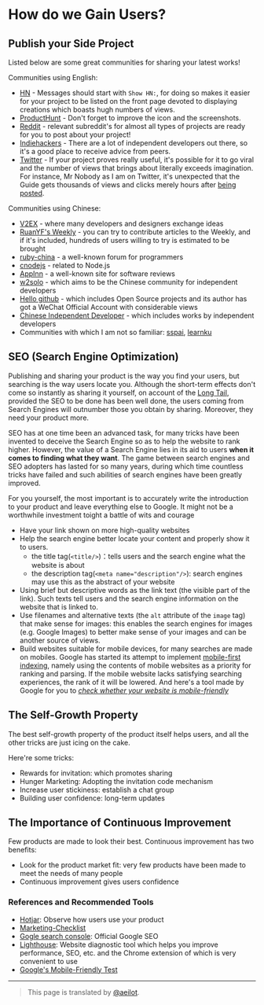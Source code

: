 # How do we Gain Users?

## Publish your Side Project

Listed below are some great communities for sharing your latest works! 

Communities using English:

  - [HN](https://news.ycombinator.com) - Messages should start with `Show HN:`, for doing so makes it easier for your project to be listed on the front page devoted to displaying creations which boasts hugh numbers of views.
  - [ProductHunt](https://producthunt.com) - Don't forget to improve the icon and the screenshots.
  - [Reddit](https://reddit.com) - relevant subreddit's for almost all types of projects are ready for you to post about your project! 
  - [Indiehackers](https://www.indiehackers.com/) - There are a lot of independent developers out there, so it's a good place to receive advice from peers.
  - [Twitter](htpps://twitter.com/) - If your project proves really useful, it's possible for it to go viral and the number of views that brings about literally exceeds imagination. For instance, Mr Nobody as I am on Twitter, it's unexpected that the Guide gets thousands of views and clicks merely hours after [being posted](https://twitter.com/Tim_Qian/status/1526793570107109377).

Communities using Chinese:

  - [V2EX](http://v2ex.com) - where many developers and designers exchange ideas
  - [RuanYF's Weekly](https://github.com/ruanyf/weekly/) - you can try to contribute articles to the Weekly, and if it's included, hundreds of users willing to try is estimated to be brought
  - [ruby-china](https://ruby-china.org/) - a well-known forum for programmers
  - [cnodejs](https://cnodejs.org) - related to Node.js
  - [AppInn](https://www.appinn.com/) - a well-known site for software reviews
  - [w2solo](https://w2solo.com/) - which aims to be the Chinese community for independent developers
  - [Hello github](https://github.com/521xueweihan/HelloGitHub) - which includes Open Source projects and its author has got a WeChat Official Account with considerable views
  - [Chinese Independent Developer](https://github.com/1c7/chinese-independent-developer) - which includes works by independent developers
  - Communities with which I am not so familiar: [sspai](https://sspai.com), [learnku](https://learnku.com)


## SEO (Search Engine Optimization)

Publishing and sharing your product is the way you find your users, but searching is the way users locate you. Although the short-term effects don't come so instantly as sharing it yourself, on account of the [Long Tail](https://en.wikipedia.org/wiki/Long_tail), provided the SEO to be done has been well done, the users coming from Search Engines will outnumber those you obtain by sharing. Moreover, they need your product more.

SEO has at one time been an advanced task, for many tricks have been invented to deceive the Search Engine so as to help the website to rank higher. However, the value of a Search Engine lies in its aid to users **when it comes to finding what they want**. The game between search engines and SEO adopters has lasted for so many years, during which time countless tricks have failed and such abilities of search engines have been greatly improved. 

For you yourself, the most important is to accurately write the introduction to your product and leave everything else to Google. It might not be a worthwhile investment toight a battle of wits and courage

- Have your link shown on more high-quality websites
- Help the search engine better locate your content and properly show it to users.
  - the title tag(`<title/>`)：tells users and the search engine what the website is about
  - the description tag(`<meta name="description"/>`): search engines may use this as the abstract of your website
- Using brief but descriptive words as the link text (the visible part of the link). Such texts tell users and the search engine information on the website that is linked to.
- Use filenames and alternative texts (the `alt` attribute of the `image` tag) that make sense for images: this enables the search engines for images (e.g. Google Images) to better make sense of your images and can be another source of views.
- Build websites suitable for mobile devices, for many searches are made on mobiles. Google has started its attempt to implement [mobile-first indexing](https://webmasters.googleblog.com/2016/11/mobile-first-indexing.html), namely using the contents of mobile websites as a priority for ranking and parsing. If the mobile website lacks satisfying searching experiences, the rank of it will be lowered. And here's a tool made by Google for you to *[check whether your website is mobile-friendly](https://search.google.com/test/mobile-friendly)*

## The Self-Growth Property

The best self-growth property of the product itself helps users, and all the other tricks are just icing on the cake.

Here're some tricks:

- Rewards for invitation: which promotes sharing
- Hunger Marketing: Adopting the invitation code mechanism
- Increase user stickiness: establish a chat group
- Building user confidence: long-term updates

## The Importance of Continuous Improvement

Few products are made to look their best. Continuous improvement has two benefits:

- Look for the product market fit: very few products have been made to meet the needs of many people
- Continuous improvement gives users confidence


### References and Recommended Tools

- [Hotjar](https://www.hotjar.com/): Observe how users use your product
- [Marketing-Checklist](https://github.com/portable-cto/side-project-marketing/blob/master/marketing-checklist.md)
- [Gogle search console](https://search.google.com/search-console): Official Google SEO
- [Lighthouse](https://github.com/GoogleChrome/lighthouse): Website diagnostic tool which helps you improve performance, SEO, etc. and the Chrome extension of which is very convenient to use
- [Google's Mobile-Friendly Test](https://search.google.com/test/mobile-friendly)

---
> This page is translated by [@aeilot](https://github.com/aeilot).
